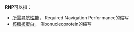 '''RNP'''可以指：
*[[所需导航性能|所需导航性能]]， Required Navigation Performance的缩写
*[[核糖核蛋白|核糖核蛋白]]， Ribonucleoprotein的缩写
{{disambig|Cat=三字拉丁字母縮寫消歧義}}